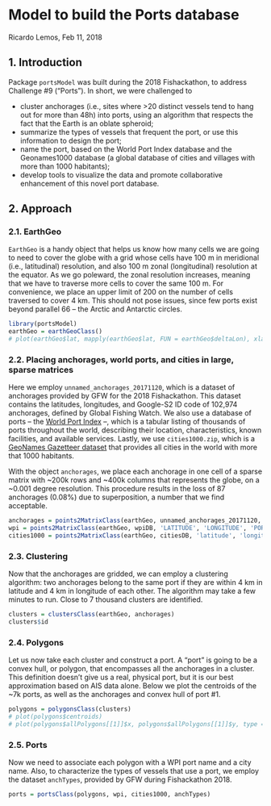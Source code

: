 # Model to build the Ports database

Ricardo Lemos, Feb 11, 2018

## 1. Introduction

Package `portsModel` was built during the 2018 Fishackathon, to address Challenge #9 ("Ports"). In short,
we were challenged to

- cluster anchorages (i.e., sites where >20 distinct vessels tend to hang out for more than 48h) into ports, using an algorithm that respects the fact that the Earth is an oblate spheroid;
- summarize the types of vessels that frequent the port, or use this information to design the port;
- name the port, based on the World Port Index database and the Geonames1000 database (a global database of cities and villages with more than 1000 habitants);
- develop tools to visualize the data and promote collaborative enhancement of this novel port database.

## 2. Approach

### 2.1. EarthGeo

`EarthGeo` is a handy object that helps us know how many cells we are going to need to cover the globe with a grid whose cells
have 100 m in meridional (i.e., latitudinal) resolution, and also 100 m zonal (longitudinal) resolution at the equator. As we go poleward, the zonal resolution increases, meaning that we have to traverse more cells to cover the same 100 m. For convenience, we place an upper limit of 200 on the number of cells traversed to cover 4 km. This should not pose issues, since few ports exist beyond parallel 66 -- the Arctic and Antarctic circles.

```r
library(portsModel)
earthGeo = earthGeoClass()
# plot(earthGeo$lat, mapply(earthGeo$lat, FUN = earthGeo$deltaLon), xlab = 'latitude', ylab = 'nTraverse', xaxp  = c(-90, 90, 6))
```

### 2.2. Placing anchorages, world ports, and cities in large, sparse matrices

Here we employ `unnamed_anchorages_20171120`, which is a dataset of anchorages provided by GFW for the 2018 Fishackathon. This dataset contains the latitudes, longitudes, and Google-S2 ID code of 102,974 anchorages, defined by Global Fishing Watch. We also use a database of ports -- 
the [World Port Index](https://msi.nga.mil/MSISiteContent/StaticFiles/NAV_PUBS/WPI/WPI_Shapefile.zip) --, which is a tabular listing of thousands of ports throughout the world, describing their location, characteristics, known facilities, and available services. Lastly, we use `cities1000.zip`, which is a 
[GeoNames Gazetteer dataset](http://download.geonames.org/export/dump/readme.txt) that provides all cities in the world with more that 1000 habitants.

With the object `anchorages`, we place each anchorage in one cell of a sparse matrix with ~200k rows and ~400k columns that represents the globe, on a ~0.001 degree resolution. This procedure results in the loss of 87 anchorages (0.08%) due to superposition, a number that we find acceptable.

```r
anchorages = points2MatrixClass(earthGeo, unnamed_anchorages_20171120, 'lat', 'lon', 's2id', NULL)
wpi = points2MatrixClass(earthGeo, wpiDB, 'LATITUDE', 'LONGITUDE', 'PORT_NAME', 'COUNTRY')
cities1000 = points2MatrixClass(earthGeo, citiesDB, 'latitude', 'longitude', 'name', 'country')
```

### 2.3. Clustering

Now that the anchorages are gridded, we can employ a clustering algorithm: two anchorages belong to the same port if they are within 4 km in latitude and 4 km in longitude of each other. The algorithm may take a few minutes to run. Close to 7 thousand clusters are identified.

```r
clusters = clustersClass(earthGeo, anchorages)
clusters$id
```

### 2.4. Polygons

Let us now take each cluster and construct a port. A "port" is going to be a convex hull, or polygon, that encompasses all the anchorages in a cluster. This definition doesn't give us a real, physical port, but it is our best approximation based on AIS data alone. Below we plot the centroids of the ~7k ports, as well as the anchorages and convex hull of port #1.

```r
polygons = polygonsClass(clusters)
# plot(polygons$centroids)
# plot(polygons$allPolygons[[1]]$x, polygons$allPolygons[[1]]$y, type = 'b', xlab = 'lon', ylab = 'lat')
```


### 2.5. Ports

Now we need to associate each polygon with a WPI port name and a city name. Also, to characterize the types of vessels that use a port, we employ the dataset 
`anchTypes`, provided by GFW during Fishackathon 2018.

```r
ports = portsClass(polygons, wpi, cities1000, anchTypes)
```


